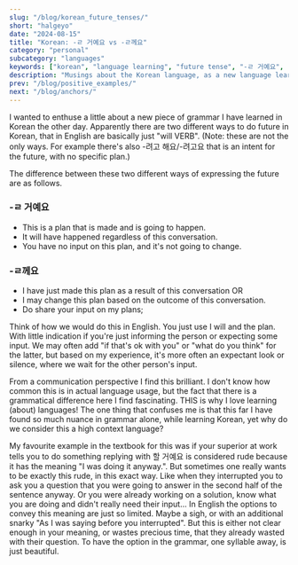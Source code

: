 ```yaml
---
slug: "/blog/korean_future_tenses/"
short: "halgeyo"
date: "2024-08-15"
title: "Korean: -ㄹ 거예요 vs -ㄹ께요"
category: "personal"
subcategory: "languages"
keywords: ["korean", "language learning", "future tense", "-ㄹ 거예요", "ㄹ 거예요", "ㄹ께요", "-ㄹ께요", "topik"]
description: "Musings about the Korean language, as a new language learner. The future tenses -ㄹ 거예요 vs -ㄹ께요."
prev: "/blog/positive_examples/"
next: "/blog/anchors/"
---
```


I wanted to enthuse a little about a new piece of grammar I have learned in Korean the other day. Apparently there are two different ways to do future in Korean, that in English are basically just "will VERB". (Note: these are not the only ways. For example there's also -려고 해요/-려고요 that is an intent for the future, with no specific plan.)

The difference between these two different ways of expressing the future are as follows.

### -ㄹ 거예요
 * This is a plan that is made and is going to happen.
 * It will have happened regardless of this conversation.
 * You have no input on this plan, and it's not going to change.

### -ㄹ께요
 * I have just made this plan as a result of this conversation OR
 * I may change this plan based on the outcome of this conversation.
 * Do share your input on my plans;


Think of how we would do this in English. You just use I will and the plan. With little indication if you're just informing the person or expecting some input. We may often add "if that's ok with you" or "what do you think" for the latter, but based on my experience, it's more often an expectant look or silence, where we wait for the other person's input.

From a communication perspective I find this brilliant. I don't know how common this is in actual language usage, but the fact that there is a grammatical difference here I find fascinating. THIS is why I love learning (about) languages! The one thing that confuses me is that this far I have found so much nuance in grammar alone, while learning Korean, yet why do we consider this a high context language? 

My favourite example in the textbook for this was if your superior at work tells you to do something replying with 할 거예요 is considered rude because it has the meaning "I was doing it anyway.". But sometimes one really wants to be exactly this rude, in this exact way. Like when they interrupted you to ask you a question that you were going to answer in the second half of the sentence anyway. Or you were already working on a solution, know what you are doing and didn't really need their input... In English the options to convey this meaning are just so limited. Maybe a sigh, or with an additional snarky "As I was saying before you interrupted". But this is either not clear enough in your meaning, or wastes precious time, that they already wasted with their question. To have the option in the grammar, one syllable away, is just beautiful.